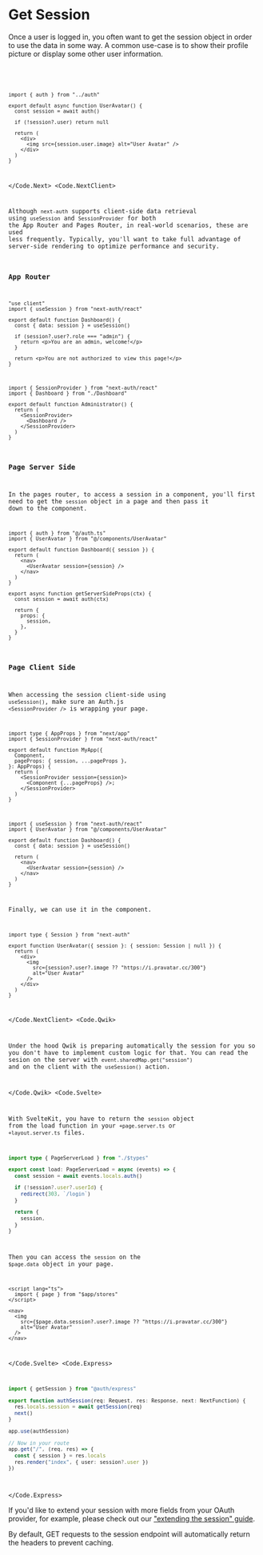 
# Get Session

Once a user is logged in, you often want to get the session object in order to use the data in some way. A common use-case is to show their profile picture or display some other user information.

<Code>
<Code.Next>

```tsx filename="./components/UserAvatar.tsx" {4} /async/
import { auth } from "../auth"

export default async function UserAvatar() {
  const session = await auth()

  if (!session?.user) return null

  return (
    <div>
      <img src={session.user.image} alt="User Avatar" />
    </div>
  )
}
```

</Code.Next>
<Code.NextClient>

Although `next-auth` supports client-side data retrieval using `useSession` and `SessionProvider` for both the App Router and Pages Router, in real-world scenarios, these are used less frequently. Typically, you'll want to take full advantage of server-side rendering to optimize performance and security.

### App Router

```tsx filename="app/admin/dashboard.tsx"
"use client"
import { useSession } from "next-auth/react"

export default function Dashboard() {
  const { data: session } = useSession()

  if (session?.user?.role === "admin") {
    return <p>You are an admin, welcome!</p>
  }

  return <p>You are not authorized to view this page!</p>
}
```

```tsx filename="app/admin/page.tsx"
import { SessionProvider } from "next-auth/react"
import { Dashboard } from "./Dashboard"

export default function Administrator() {
  return (
    <SessionProvider>
      <Dashboard />
    </SessionProvider>
  )
}
```

### Page Server Side

In the pages router, to access a session in a component, you'll first need to get the `session` object in a page and then pass it down to the component.

```tsx filename="./pages/dashboard.tsx"
import { auth } from "@/auth.ts"
import { UserAvatar } from "@/components/UserAvatar"

export default function Dashboard({ session }) {
  return (
    <nav>
      <UserAvatar session={session} />
    </nav>
  )
}

export async function getServerSideProps(ctx) {
  const session = await auth(ctx)

  return {
    props: {
      session,
    },
  }
}
```

### Page Client Side

When accessing the session client-side using `useSession()`, make sure an Auth.js `<SessionProvider />` is
wrapping your page.

```tsx filename="pages/_app.tsx"
import type { AppProps } from "next/app"
import { SessionProvider } from "next-auth/react"

export default function MyApp({
  Component,
  pageProps: { session, ...pageProps },
}: AppProps) {
  return (
    <SessionProvider session={session}>
      <Component {...pageProps} />;
    </SessionProvider>
  )
}
```

```tsx filename="pages/dashboard.tsx"
import { useSession } from "next-auth/react"
import { UserAvatar } from "@/components/UserAvatar"

export default function Dashboard() {
  const { data: session } = useSession()

  return (
    <nav>
      <UserAvatar session={session} />
    </nav>
  )
}
```

Finally, we can use it in the component.

```tsx filename="./components/UserAvatar.tsx" /session/
import type { Session } from "next-auth"

export function UserAvatar({ session }: { session: Session | null }) {
  return (
    <div>
      <img
        src={session?.user?.image ?? "https://i.pravatar.cc/300"}
        alt="User Avatar"
      />
    </div>
  )
}
```

</Code.NextClient>
<Code.Qwik>

Under the hood Qwik is preparing automatically the session for you so you don't have to implement custom logic for that.
You can read the sesion on the server with `event.sharedMap.get("session")` and on the client with the `useSession()` action.

</Code.Qwik>
<Code.Svelte>

With SvelteKit, you have to return the `session` object from the load function in your `+page.server.ts` or `+layout.server.ts` files.

```ts filename="src/routes/+page.server.ts" {11}
import type { PageServerLoad } from "./$types"

export const load: PageServerLoad = async (events) => {
  const session = await events.locals.auth()

  if (!session?.user?.userId) {
    redirect(303, `/login`)
  }

  return {
    session,
  }
}
```

Then you can access the `session` on the `$page.data` object in your page.

```svelte filename="src/routes/+page.svelte" {7}
<script lang="ts">
  import { page } from "$app/stores"
</script>

<nav>
  <img
    src={$page.data.session?.user?.image ?? "https://i.pravatar.cc/300"}
    alt="User Avatar"
  />
</nav>
```

</Code.Svelte>
<Code.Express>

```ts filename="app.ts"
import { getSession } from "@auth/express"

export function authSession(req: Request, res: Response, next: NextFunction) {
  res.locals.session = await getSession(req)
  next()
}

app.use(authSession)

// Now in your route
app.get("/", (req, res) => {
  const { session } = res.locals
  res.render("index", { user: session?.user })
})
```

</Code.Express>
</Code>

If you'd like to extend your session with more fields from your OAuth provider, for example, please check out our ["extending the session" guide](/guides/extending-the-session).

<Callout>
  By default, GET requests to the session endpoint will automatically return the
  headers to prevent caching.
</Callout>
